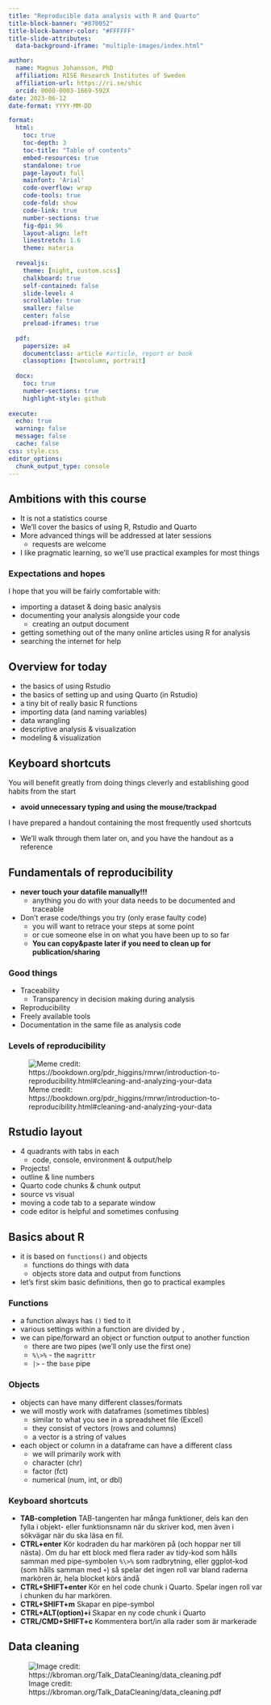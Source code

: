 ---
title: "Reproducible data analysis with R and Quarto"
title-block-banner: "#870052"
title-block-banner-color: "#FFFFFF"
title-slide-attributes:
  data-background-iframe: "multiple-images/index.html"

author: 
  name: Magnus Johansson, PhD
  affiliation: RISE Research Institutes of Sweden
  affiliation-url: https://ri.se/shic
  orcid: 0000-0003-1669-592X
date: 2023-06-12
date-format: YYYY-MM-DD

format: 
  html:
    toc: true
    toc-depth: 3
    toc-title: "Table of contents"
    embed-resources: true
    standalone: true
    page-layout: full
    mainfont: 'Arial'
    code-overflow: wrap
    code-tools: true
    code-fold: show
    code-link: true
    number-sections: true
    fig-dpi: 96
    layout-align: left
    linestretch: 1.6
    theme: materia
    
  revealjs:
    theme: [night, custom.scss]
    chalkboard: true
    self-contained: false
    slide-level: 4
    scrollable: true
    smaller: false
    center: false
    preload-iframes: true
    
  pdf:
    papersize: a4
    documentclass: article #article, report or book
    classoption: [twocolumn, portrait]
    
  docx:
    toc: true
    number-sections: true
    highlight-style: github
    
execute:
  echo: true
  warning: false
  message: false
  cache: false
css: style.css
editor_options: 
  chunk_output_type: console
---

## Ambitions with this course

-   It is not a statistics course
-   We'll cover the basics of using R, Rstudio and Quarto
-   More advanced things will be addressed at later sessions
    -   requests are welcome
-   I like pragmatic learning, so we'll use practical examples for most things

### Expectations and hopes

I hope that you will be fairly comfortable with:

-   importing a dataset & doing basic analysis
-   documenting your analysis alongside your code
    -   creating an output document
-   getting something out of the many online articles using R for analysis
-   searching the internet for help

## Overview for today {background-color="#99D9DD"}

-   the basics of using Rstudio
-   the basics of setting up and using Quarto (in Rstudio)
-   a tiny bit of really basic R functions
-   importing data (and naming variables)
-   data wrangling
-   descriptive analysis & visualization
-   modeling & visualization

## Keyboard shortcuts

You will benefit greatly from doing things cleverly and establishing good habits from the start

-   **avoid unnecessary typing and using the mouse/trackpad**

I have prepared a handout containing the most frequently used shortcuts

-   We'll walk through them later on, and you have the handout as a reference

## Fundamentals of reproducibility

-   **never touch your datafile manually!!!**
    -   anything you do with your data needs to be documented and traceable
-   Don't erase code/things you try (only erase faulty code)
    -   you will want to retrace your steps at some point
    -   or cue someone else in on what you have been up to so far
    -   **You can copy&paste later if you need to clean up for publication/sharing**

### Good things

::: incremental
-   Traceability
    -   Transparency in decision making during analysis
-   Reproducibility
-   Freely available tools
-   Documentation in the same file as analysis code
:::

### Levels of reproducibility {.smaller}

![Meme credit: https://bookdown.org/pdr_higgins/rmrwr/introduction-to-reproducibility.html#cleaning-and-analyzing-your-data](images/levelsOfReproducibility.JPG){fig-align="center"}

## Rstudio layout 

::: incremental
-   4 quadrants with tabs in each
    -   code, console, environment & output/help
-   Projects!
-   outline & line numbers
-   Quarto code chunks & chunk output
-   source vs visual
-   moving a code tab to a separate window
-   code editor is helpful and sometimes confusing
:::

## Basics about R

-   it is based on `functions()` and objects
    -   functions do things with data
    -   objects store data and output from functions
-   let's first skim basic definitions, then go to practical examples

### Functions

-   a function always has `()` tied to it
-   various settings within a function are divided by `,`
-   we can pipe/forward an object or function output to another function
    -   there are two pipes (we'll only use the first one)
    -   `%\>%` - the `magrittr`
    -   `|>` - the `base` pipe

### Objects {.smaller}

-   objects can have many different classes/formats
-   we will mostly work with dataframes (sometimes tibbles)
    -   similar to what you see in a spreadsheet file (Excel)
    -   they consist of vectors (rows and columns)
    -   a vector is a string of values
-   each object or column in a dataframe can have a different class
    -   we will primarily work with
    -   character (chr)
    -   factor (fct)
    -   numerical (num, int, or dbl)

### Keyboard shortcuts {.smaller}

::: incremental
-   **TAB-completion** TAB-tangenten har många funktioner, dels kan den fylla i objekt- eller funktionsnamn när du skriver kod, men även i sökvägar när du ska läsa en fil.
-   **CTRL+enter** Kör kodraden du har markören på (och hoppar ner till nästa). Om du har ett block med flera rader av tidy-kod som hålls samman med pipe-symbolen `%\>%` som radbrytning, eller ggplot-kod (som hålls samman med `+`) så spelar det ingen roll var bland raderna markören är, hela blocket körs ändå
-   **CTRL+SHIFT+enter** Kör en hel code chunk i Quarto. Spelar ingen roll var i chunken du har markören.
-   **CTRL+SHIFT+m** Skapar en pipe-symbol
-   **CTRL+ALT(option)+i** Skapar en ny code chunk i Quarto
-   **CTRL/CMD+SHIFT+c** Kommentera bort/in alla rader som är markerade
:::

## Data cleaning

![Image credit: https://kbroman.org/Talk_DataCleaning/data_cleaning.pdf](images/RulesDataCleaning.jpg){fig-align="center"}
